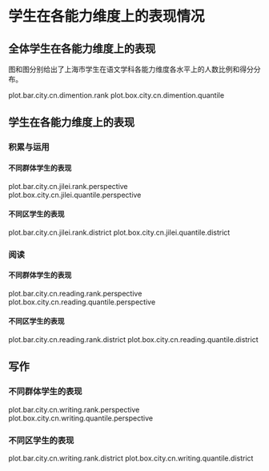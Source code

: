 <!-- chapter dimention -->

\mytext

# 学生在各能力维度上的表现情况

## 全体学生在各能力维度上的表现

图\ref{fig: `r gio.R$GetPlotTitle("plot.bar.city.cn.dimention.rank")`}和图\ref{fig: `r gio.R$GetPlotTitle("plot.box.city.cn.dimention.quantile")`}分别给出了上海市学生在语文学科各能力维度各水平上的人数比例和得分分布。

plot.bar.city.cn.dimention.rank
plot.box.city.cn.dimention.quantile


## 学生在各能力维度上的表现

### 积累与运用

#### 不同群体学生的表现

plot.bar.city.cn.jilei.rank.perspective
plot.box.city.cn.jilei.quantile.perspective

#### 不同区学生的表现

plot.bar.city.cn.jilei.rank.district
plot.box.city.cn.jilei.quantile.district

### 阅读

#### 不同群体学生的表现

plot.bar.city.cn.reading.rank.perspective
plot.box.city.cn.reading.quantile.perspective


#### 不同区学生的表现


plot.bar.city.cn.reading.rank.district
plot.box.city.cn.reading.quantile.district

## 写作

### 不同群体学生的表现

plot.bar.city.cn.writing.rank.perspective
plot.box.city.cn.writing.quantile.perspective

### 不同区学生的表现

plot.bar.city.cn.writing.rank.district
plot.box.city.cn.writing.quantile.district

<!-- end of chapter dimention -->
